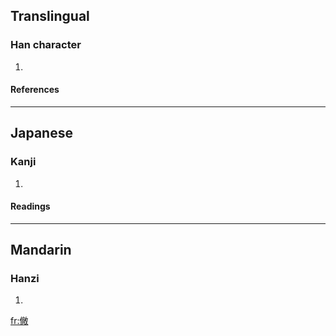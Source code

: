==Translingual==
===Han character===
{{Han char|rad=人|as=12|sn=14|four=|canj=人火月大 (OFBK)}}
# {{defn|Han}}
====References====
{{Han ref|kx=0116.220|dkj=01097|dj=0247.330|hdz=10219.010|uh=50D8|ud=20696}}
----
==Japanese==
===Kanji===
{{ja-kanji|grade=|rs=人12}}
# {{defn|Japanese}}
====Readings====
{{ja-readings|on=[[しょう]] (shō)|kun=[[ひろい]] (hiroi)}}
----
==Mandarin==
===Hanzi===
{{cmn-hanzi|pin=[[chǎng]] (chang3)|wg=ch'ang<sup>3</sup>}}
# {{defn|Mandarin}}

[[fr:僘]]